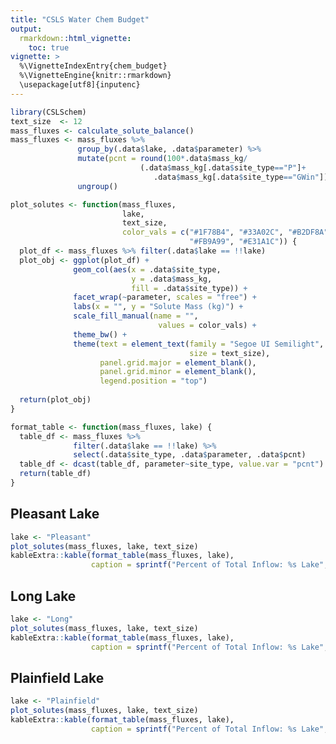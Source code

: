 ```yaml
---
title: "CSLS Water Chem Budget"
output: 
  rmarkdown::html_vignette:
    toc: true
vignette: >
  %\VignetteIndexEntry{chem_budget}
  %\VignetteEngine{knitr::rmarkdown}
  \usepackage[utf8]{inputenc}
---
```


```r
library(CSLSchem)
text_size  <- 12
mass_fluxes <- calculate_solute_balance()
mass_fluxes <- mass_fluxes %>%
               group_by(.data$lake, .data$parameter) %>%
               mutate(pcnt = round(100*.data$mass_kg/
                             (.data$mass_kg[.data$site_type=="P"]+
                                .data$mass_kg[.data$site_type=="GWin"]),1)) %>%
               ungroup()

plot_solutes <- function(mass_fluxes, 
                         lake, 
                         text_size, 
                         color_vals = c("#1F78B4", "#33A02C", "#B2DF8A",
                                        "#FB9A99", "#E31A1C")) {
  plot_df <- mass_fluxes %>% filter(.data$lake == !!lake)
  plot_obj <- ggplot(plot_df) +
              geom_col(aes(x = .data$site_type,
                           y = .data$mass_kg,
                           fill = .data$site_type)) +
              facet_wrap(~parameter, scales = "free") +
              labs(x = "", y = "Solute Mass (kg)") +
              scale_fill_manual(name = "",
                                 values = color_vals) +
              theme_bw() +
              theme(text = element_text(family = "Segoe UI Semilight",
                                        size = text_size),
                    panel.grid.major = element_blank(),
                    panel.grid.minor = element_blank(),
                    legend.position = "top")
  
  return(plot_obj)
}

format_table <- function(mass_fluxes, lake) {
  table_df <- mass_fluxes %>% 
              filter(.data$lake == !!lake) %>%
              select(.data$site_type, .data$parameter, .data$pcnt)
  table_df <- dcast(table_df, parameter~site_type, value.var = "pcnt")
  return(table_df)
}


```

## Pleasant Lake

```r
lake <- "Pleasant"
plot_solutes(mass_fluxes, lake, text_size)
kableExtra::kable(format_table(mass_fluxes, lake), 
                  caption = sprintf("Percent of Total Inflow: %s Lake", lake))
```

## Long Lake

```r
lake <- "Long"
plot_solutes(mass_fluxes, lake, text_size)
kableExtra::kable(format_table(mass_fluxes, lake), 
                  caption = sprintf("Percent of Total Inflow: %s Lake", lake))
```

## Plainfield Lake

```r
lake <- "Plainfield"
plot_solutes(mass_fluxes, lake, text_size)
kableExtra::kable(format_table(mass_fluxes, lake), 
                  caption = sprintf("Percent of Total Inflow: %s Lake", lake))
```
